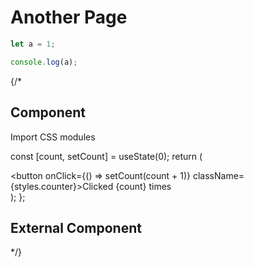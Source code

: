 # Another Page

```js filename="demo.js" {3} copy
let a = 1;

console.log(a);
```
{/*
## Component 

Import CSS modules

  const [count, setCount] = useState(0);
  return (
    <div>
      <button onClick={() => setCount(count + 1)} className={styles.counter}>Clicked {count} times</button>
    </div>
  );
};

<Counter/>


## External Component


<Counters />*/}
